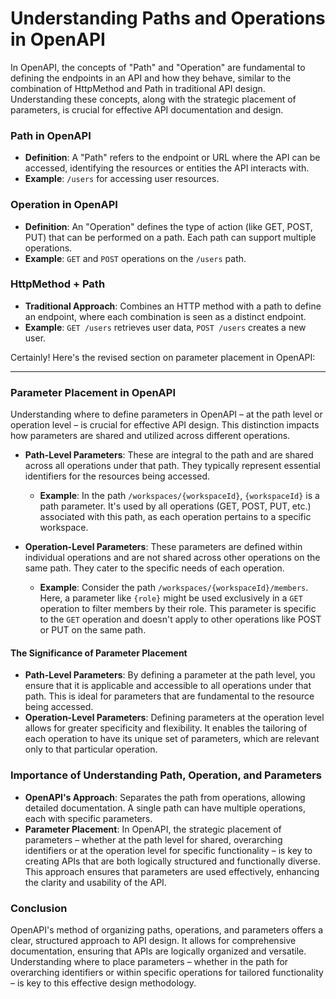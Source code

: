 # Understanding Paths and Operations in OpenAPI

In OpenAPI, the concepts of "Path" and "Operation" are fundamental to defining the endpoints in an API and how they behave, similar to the combination of HttpMethod and Path in traditional API design. Understanding these concepts, along with the strategic placement of parameters, is crucial for effective API documentation and design.

### Path in OpenAPI

- **Definition**: A "Path" refers to the endpoint or URL where the API can be accessed, identifying the resources or entities the API interacts with.
- **Example**: `/users` for accessing user resources.

### Operation in OpenAPI

- **Definition**: An "Operation" defines the type of action (like GET, POST, PUT) that can be performed on a path. Each path can support multiple operations.
- **Example**: `GET` and `POST` operations on the `/users` path.

### HttpMethod + Path

- **Traditional Approach**: Combines an HTTP method with a path to define an endpoint, where each combination is seen as a distinct endpoint.
- **Example**: `GET /users` retrieves user data, `POST /users` creates a new user.

Certainly! Here's the revised section on parameter placement in OpenAPI:

---

### Parameter Placement in OpenAPI

Understanding where to define parameters in OpenAPI – at the path level or operation level – is crucial for effective API design. This distinction impacts how parameters are shared and utilized across different operations.

- **Path-Level Parameters**: These are integral to the path and are shared across all operations under that path. They typically represent essential identifiers for the resources being accessed.

  - **Example**: In the path `/workspaces/{workspaceId}`, `{workspaceId}` is a path parameter. It's used by all operations (GET, POST, PUT, etc.) associated with this path, as each operation pertains to a specific workspace.

- **Operation-Level Parameters**: These parameters are defined within individual operations and are not shared across other operations on the same path. They cater to the specific needs of each operation.
  - **Example**: Consider the path `/workspaces/{workspaceId}/members`. Here, a parameter like `{role}` might be used exclusively in a `GET` operation to filter members by their role. This parameter is specific to the `GET` operation and doesn't apply to other operations like POST or PUT on the same path.

#### The Significance of Parameter Placement

- **Path-Level Parameters**: By defining a parameter at the path level, you ensure that it is applicable and accessible to all operations under that path. This is ideal for parameters that are fundamental to the resource being accessed.
- **Operation-Level Parameters**: Defining parameters at the operation level allows for greater specificity and flexibility. It enables the tailoring of each operation to have its unique set of parameters, which are relevant only to that particular operation.

### Importance of Understanding Path, Operation, and Parameters

- **OpenAPI's Approach**: Separates the path from operations, allowing detailed documentation. A single path can have multiple operations, each with specific parameters.
- **Parameter Placement**: In OpenAPI, the strategic placement of parameters – whether at the path level for shared, overarching identifiers or at the operation level for specific functionality – is key to creating APIs that are both logically structured and functionally diverse. This approach ensures that parameters are used effectively, enhancing the clarity and usability of the API.

### Conclusion

OpenAPI's method of organizing paths, operations, and parameters offers a clear, structured approach to API design. It allows for comprehensive documentation, ensuring that APIs are logically organized and versatile. Understanding where to place parameters – whether in the path for overarching identifiers or within specific operations for tailored functionality – is key to this effective design methodology.
